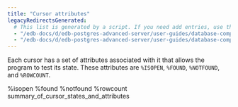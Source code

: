 ```yaml
---
title: "Cursor attributes"
legacyRedirectsGenerated:
  # This list is generated by a script. If you need add entries, use the `legacyRedirects` key.
  - "/edb-docs/d/edb-postgres-advanced-server/user-guides/database-compatibility-for-oracle-developers-guide/9.6/Database_Compatibility_for_Oracle_Developers_Guide_v9.6.1.076.html"
  - "/edb-docs/d/edb-postgres-advanced-server/user-guides/database-compatibility-for-oracle-developers-guide/9.5/Database_Compatibility_for_Oracle_Developers_Guide.1.170.html"
---
```


<div id="cursor_attributes" class="registered_link"></div>

Each cursor has a set of attributes associated with it that allows the program to test its state. These attributes are `%ISOPEN`, `%FOUND`, `%NOTFOUND`, and `%ROWCOUNT`.

<div class="toctree" maxdepth="3">

%isopen %found %notfound %rowcount summary_of_cursor_states_and_attributes

</div>
